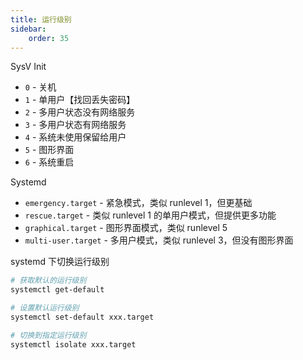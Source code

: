 ```yaml
---
title: 运行级别
sidebar:
    order: 35
---
```


SysV Init

- `0` - 关机
- `1` - 单用户【找回丢失密码】
- `2` - 多用户状态没有网络服务
- `3` - 多用户状态有网络服务
- `4` - 系统未使用保留给用户
- `5` - 图形界面
- `6` - 系统重启

Systemd

- `emergency.target` - 紧急模式，类似 runlevel 1，但更基础
- `rescue.target` - 类似 runlevel 1 的单用户模式，但提供更多功能
- `graphical.target` - 图形界面模式，类似 runlevel 5
- `multi-user.target` - 多用户模式，类似 runlevel 3，但没有图形界面

systemd 下切换运行级别

```bash
# 获取默认的运行级别
systemctl get-default

# 设置默认运行级别
systemctl set-default xxx.target

# 切换到指定运行级别
systemctl isolate xxx.target
```

